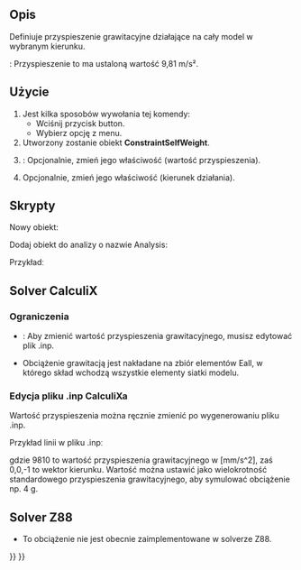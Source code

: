 <languages/>

{{Docnav
|[[FEM_ConstraintCentrif/pl|Obciążenie siłą odśrodkową]]
|[[FEM_ConstraintInitialTemperature/pl|Warunek początkowy temperatury]]
|[[FEM_Workbench/pl|MES]]
|IconL=FEM_ConstraintCentrif.svg
|IconR=FEM_ConstraintInitialTemperature.svg
|IconC=Workbench_FEM.svg
}}

{{GuiCommandContainer|
{{GuiCommand/pl
|Name=FEM ConstraintSelfWeight
|Name/pl=MES: Obciążenie grawitacją
|MenuLocation=Model → Warunki brzegowe i obciążenia mechaniczne → Obciążenie grawitacją
|Workbenches=[[FEM_Workbench/pl|MES]]
|SeeAlso=[[FEM_tutorial/pl|Poradnik MES]]
}}
{{GuiCommandFemInfo/pl
|Solvers=CalculiX, Elmer
}}
}}

<span id="Description"></span>
==Opis==

Definiuje przyspieszenie grawitacyjne działające na cały model w wybranym kierunku.

{{VersionMinus/pl|0.21}}: Przyspieszenie to ma ustaloną wartość 9,81 m/s².

<span id="Usage"></span>
==Użycie==

# Jest kilka sposobów wywołania tej komendy:
#* Wciśnij przycisk {{Button|[[Image:FEM_ConstraintSelfWeight.svg|16px]] [[FEM_ConstraintSelfWeight/pl|Obciążenie grawitacją]]}} button.
#* Wybierz opcję {{MenuCommand|Model → Warunki brzegowe i obciążenia mechaniczne → [[Image:FEM_ConstraintSelfWeight.svg|16px]] Obciążenie grawitacją}} z menu.
# Utworzony zostanie obiekt '''ConstraintSelfWeight'''.
# {{Version/pl|1.0}}: Opcjonalnie, zmień jego właściwość {{PropertyData|Gravity Acceleration}} (wartość przyspieszenia).
# Opcjonalnie, zmień jego właściwość {{PropertyData|Gravity Direction}} (kierunek działania).

<span id="Scripting"></span>
==Skrypty==

Nowy obiekt:

{{Code|code=
import ObjectsFem
ObjectsFem.makeConstraintSelfWeight(name)
}}

Dodaj obiekt do analizy o nazwie Analysis:

{{Code|code=
App.ActiveDocument.Analysis.Member = App.ActiveDocument.Analysis.Member + [(object)]
}}

Przykładː

{{Code|code=
import ObjectsFem
selfweight_obj = ObjectsFem.makeConstraintSelfWeight("MySelfWeightObject")
App.ActiveDocument.Analysis.Member = App.ActiveDocument.Analysis.Member + [selfweight_obj]
}}

== Solver CalculiX ==

<span id="Limitations"></span>
===Ograniczenia===

*{{VersionMinus/pl|0.21}}: Aby zmienić wartość przyspieszenia grawitacyjnego, musisz edytować plik .inp.
*Obciążenie grawitacją jest nakładane na zbiór elementów Eall, w którego skład wchodzą wszystkie elementy siatki modelu.

<span id="Editing_CalculiX_input_file"></span>
===Edycja pliku .inp CalculiXa===

Wartość przyspieszenia można ręcznie zmienić po wygenerowaniu pliku .inp.

Przykład linii w pliku .inpː

{{Code|code=
*DLOAD
Eall,GRAV,9810,0.0,0.0,-1.0
}}

gdzie 9810 to wartość przyspieszenia grawitacyjnego w [mm/s^2], zaś 0,0,-1 to wektor kierunku. Wartość można ustawić jako wielokrotność standardowego przyspieszenia grawitacyjnego, aby symulować obciążenie np. 4 g.

== Solver Z88 ==

* To obciążenie nie jest obecnie zaimplementowane w solverze Z88.


{{Docnav
|[[FEM_ConstraintCentrif/pl|Obciążenie siłą odśrodkową]]
|[[FEM_ConstraintInitialTemperature/pl|Warunek początkowy temperatury]]
|[[FEM_Workbench/pl|MES]]
|IconL=FEM_ConstraintCentrif.svg
|IconR=FEM_ConstraintInitialTemperature.svg
|IconC=Workbench_FEM.svg
}}

{{FEM Tools navi{{#translation:}}}}
{{Userdocnavi{{#translation:}}}}